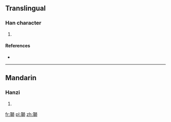 ==Translingual==

===Han character===
{{Han char|rn=96|rad=玉|as=10|sn=14|four=|canj=一土竹口月 (MGHRB)}}

# {{defn|Han|sort=玉10}}

====References====
* {{Han ref|kx=0738.200|dkj=21144|hdz=21131.030|uh=7461|ud=29793}}

----

==Mandarin==

===Hanzi===
{{cmn-hanzi|pin=[[sh]] ([[shi]])|wg=<sup>i</sup>}}

# {{defn|Mandarin|sort=玉10}}

[[fr:瑡]]
[[pl:瑡]]
[[zh:瑡]]